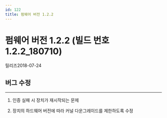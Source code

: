 ```yaml
---
id: 122
title: 펌웨어 버전 1.2.2
---
```


# 펌웨어 버전 1.2.2 (빌드 번호 1.2.2_180710)

릴리즈<Separator/>2018-07-24

## 버그 수정

---

<BugLists>

1. 인증 실패 시 장치가 재시작되는 문제

1. 장치의 하드웨어 버전에 따라 커널 다운그레이드를 제한하도록 수정

</BugLists>
